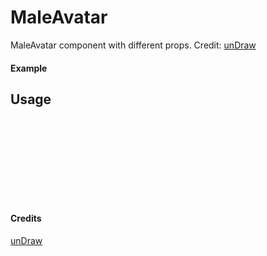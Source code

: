 
<Meta of={MaleAvatar} title="unDraw/MaleAvatar" />

# MaleAvatar

MaleAvatar component with different props.
Credit: [unDraw](https://undraw.co/illustrations)

#### Example

<Canvas of={MaleAvatar.Primary} />

## Usage

```ts
import { MaleAvatar } from "yadl-ui";

const Example = () => {
  return (
      <MaleAvatar />
  );
};

export default Example;
```

#### Credits
[unDraw](https://undraw.co/illustrations)
